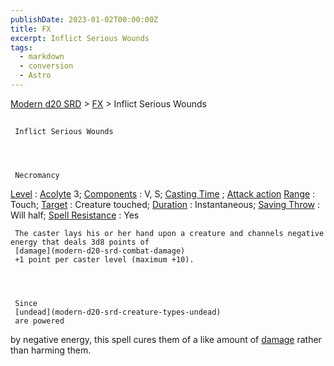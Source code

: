 ```yaml
---
publishDate: 2023-01-02T00:00:00Z
title: FX
excerpt: Inflict Serious Wounds
tags:
  - markdown
  - conversion
  - Astro
---
```


[Modern d20 SRD](/#modernD20) > [FX](modern-d20-srd-fx-index) > Inflict Serious Wounds

##

     Inflict Serious Wounds




     Necromancy

[Level](modern-d20-srd-fx-level)
:
[Acolyte](modern-d20-srd-classes-advanced-acolyte)
3;
[Components](modern-d20-srd-fx-components)
: V, S;
[Casting Time](modern-d20-srd-fx-casting-time)
;
[Attack action](modern-d20-srd-combat-attack-actions)
[Range](modern-d20-srd-fx-range)
: Touch;
[Target](modern-d20-srd-fx-target)
: Creature touched;
[Duration](modern-d20-srd-fx-duration)
: Instantaneous;
[Saving Throw](modern-d20-srd-basics-saving-throws)
: Will half;
[Spell Resistance](modern-d20-srd-special-abilities-spell-resistance)
: Yes

     The caster lays his or her hand upon a creature and channels negative energy that deals 3d8 points of
     [damage](modern-d20-srd-combat-damage)
     +1 point per caster level (maximum +10).




     Since
     [undead](modern-d20-srd-creature-types-undead)
     are powered

by negative energy, this spell cures them of a like amount of
[damage](modern-d20-srd-combat-damage)
rather
than harming them.
